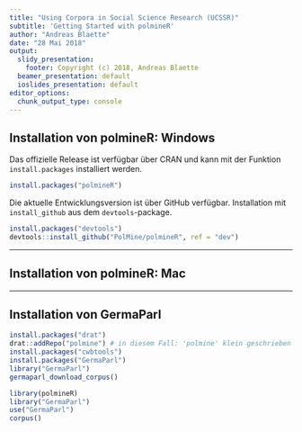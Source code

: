 ```yaml
---
title: "Using Corpora in Social Science Research (UCSSR)"
subtitle: 'Getting Started with polmineR'
author: "Andreas Blaette"
date: "28 Mai 2018"
output:
  slidy_presentation:
    footer: Copyright (c) 2018, Andreas Blaette
  beamer_presentation: default
  ioslides_presentation: default
editor_options: 
  chunk_output_type: console
---
```



## Installation von polmineR: Windows

Das offizielle Release ist verfügbar über CRAN und kann mit der Funktion `install.packages` installiert werden.

```r
install.packages("polmineR")
```

Die aktuelle Entwicklungsversion ist über GitHub verfügbar. Installation mit `install_github` aus dem `devtools`-package.

```r
install.packages("devtools")
devtools::install_github("PolMine/polmineR", ref = "dev")
```


----


## Installation von polmineR: Mac


----

## Installation von GermaParl

```r
install.packages("drat")
drat::addRepo("polmine") # in diesem Fall: 'polmine' klein geschrieben
install.packages("cwbtools")
install.packages("GermaParl")
library("GermaParl")
germaparl_download_corpus()
```

```r
library(polmineR)
library("GermaParl")
use("GermaParl")
corpus()
```